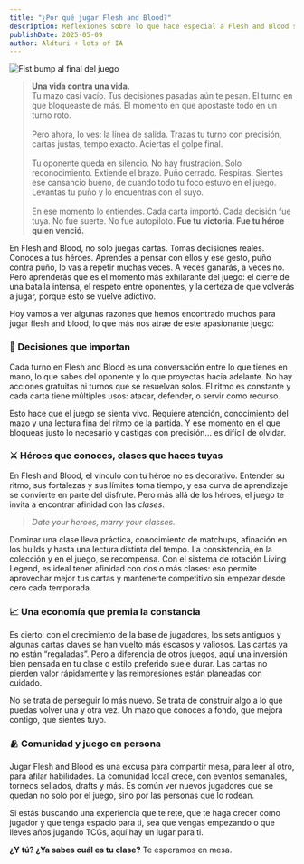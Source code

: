 ```yaml
---
title: "¿Por qué jugar Flesh and Blood?"
description: Reflexiones sobre lo que hace especial a Flesh and Blood su sistema, sus héroes y la forma en que premia la dedicación.
publishDate: 2025-05-09
author: Aldturi + lots of IA
---
```


<div class="flex items-start gap-6 mb-8">
  <img src="https://static.fabtcgcolombia.club/public/images/fistbump.png" alt="Fist bump al final del juego" class="w-1/3 self-center" />
  <blockquote class="text-sm italic w-1/2 leading-relaxed">
    <p><strong>Una vida contra una vida.</strong><br /> Tu mazo casi vacío. Tus decisiones pasadas aún te pesan. El turno en que bloqueaste de más. El momento en que apostaste todo en un turno roto.<br /><br /> Pero ahora, lo ves: la línea de salida. Trazas tu turno con precisión, cartas justas, tempo exacto. Aciertas el golpe final.<br /><br /> Tu oponente queda en silencio. No hay frustración. Solo reconocimiento. Extiende el brazo. Puño cerrado. Respiras. Sientes ese cansancio bueno, de cuando todo tu foco estuvo en el juego. Levantas tu puño y lo encuentras con el suyo.<br /><br /> En ese momento lo entiendes. Cada carta importó. Cada decisión fue tuya. No fue suerte. No fue autopiloto. <strong>Fue tu victoria. Fue tu héroe quien venció.</strong> </p>
  </blockquote>
</div>

En Flesh and Blood, no solo juegas cartas. Tomas decisiones
reales. Conoces a tus héroes. Aprendes a pensar con ellos y ese gesto,
puño contra puño, lo vas a repetir muchas veces.  A veces ganarás, a
veces no.  Pero aprenderás que es el momento más exhilarante del
juego: el cierre de una batalla intensa, el respeto entre oponentes, y
la certeza de que volverás a jugar, porque esto se vuelve adictivo.

Hoy vamos a ver algunas razones que hemos encontrado muchos para jugar
flesh and blood, lo que más nos atrae de este apasionante juego:



### 🧠 Decisiones que importan

Cada turno en Flesh and Blood es una conversación entre lo que tienes en mano, lo que sabes del oponente y lo que proyectas hacia adelante. No hay acciones gratuitas ni turnos que se resuelvan solos. El ritmo es constante y cada carta tiene múltiples usos: atacar, defender, o servir como recurso.

Esto hace que el juego se sienta vivo. Requiere atención, conocimiento del mazo y una lectura fina del ritmo de la partida. Y ese momento en el que bloqueas justo lo necesario y castigas con precisión... es difícil de olvidar.

### ⚔️ Héroes que conoces, clases que haces tuyas

En Flesh and Blood, el vínculo con tu héroe no es decorativo. Entender su ritmo, sus fortalezas y sus límites toma tiempo, y esa curva de aprendizaje se convierte en parte del disfrute. Pero más allá de los héroes, el juego te invita a encontrar afinidad con las *clases*.

> *Date your heroes, marry your classes.*

Dominar una clase lleva práctica, conocimiento de matchups, afinación en los builds y hasta una lectura distinta del tempo. La consistencia, en la colección y en el juego, se recompensa. Con el sistema de rotación Living Legend, es ideal tener afinidad con dos o más clases: eso permite aprovechar mejor tus cartas y mantenerte competitivo sin empezar desde cero cada temporada.

### 📈 Una economía que premia la constancia

Es cierto: con el crecimiento de la base de jugadores, los sets antiguos y algunas cartas claves se han vuelto más escasos y valiosos. Las cartas ya no están “regaladas”. Pero a diferencia de otros juegos, aquí una inversión bien pensada en tu clase o estilo preferido suele durar. Las cartas no pierden valor rápidamente y las reimpresiones están planeadas con cuidado.

No se trata de perseguir lo más nuevo. Se trata de construir algo a lo que puedas volver una y otra vez. Un mazo que conoces a fondo, que mejora contigo, que sientes tuyo.

### 🫂 Comunidad y juego en persona

Jugar Flesh and Blood es una excusa para compartir mesa, para leer al otro, para afilar habilidades. La comunidad local crece, con eventos semanales, torneos sellados, drafts y más. Es común ver nuevos jugadores que se quedan no solo por el juego, sino por las personas que lo rodean.

Si estás buscando una experiencia que te rete, que te haga crecer como jugador y que tenga espacio para ti, sea que vengas empezando o que lleves años jugando TCGs, aquí hay un lugar para ti.

**¿Y tú? ¿Ya sabes cuál es tu clase?**
Te esperamos en mesa.
